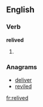 ==English==

===Verb===
'''relived'''

# {{past of|relive}}

===Anagrams===
* [[deliver]]
* [[reviled]]

[[fr:relived]]